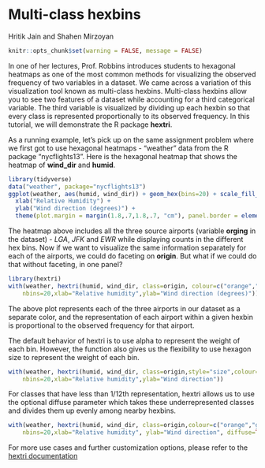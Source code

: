 # Multi-class hexbins

Hritik Jain and Shahen Mirzoyan

```r
knitr::opts_chunk$set(warning = FALSE, message = FALSE)
```

In one of her lectures, Prof. Robbins introduces students to hexagonal heatmaps as one of the most common methods for visualizing the observed frequency of two variables in a dataset. We came across a variation of this visualization tool known as multi-class hexbins. Multi-class hexbins allow you to see two features of a dataset while accounting for a third categorical variable. The third variable is visualized by dividing up each hexbin so that every class is represented proportionally to its observed frequency. In this tutorial, we will demonstrate the R package **hextri**.

As a running example, let's pick up on the same assignment problem where we first got to use hexagonal heatmaps - "weather" data from the R package "nycflights13". Here is the hexagonal heatmap that shows the heatmap of **wind_dir** and **humid**.

```r
library(tidyverse)
data("weather", package="nycflights13")
ggplot(weather, aes(humid, wind_dir)) + geom_hex(bins=20) + scale_fill_gradient(low = "white", high = "black") +
  xlab("Relative Humidity") +
  ylab("Wind direction (degrees)") +
  theme(plot.margin = margin(1.8,.7,1.8,.7, "cm"), panel.border = element_rect(colour = "black", fill=NA), panel.background = element_rect(fill='white', color='white'))
```

The heatmap above includes all the three source airports (variable **orging** in the dataset) - _LGA_, _JFK_ and _EWR_ while displaying counts in the different hex bins. Now if we want to visualize the same information separately for each of the airports, we could do faceting on **origin**. But what if we could do that without faceting, in one panel?

```r
library(hextri)
with(weather, hextri(humid, wind_dir, class=origin, colour=c("orange","green", "blue"),
    nbins=20,xlab="Relative humidity",ylab="Wind direction (degrees)"))
```

The above plot represents each of the three airports in our dataset as a separate color, and the representation of each airport within a given hexbin is proportional to the observed frequency for that airport.

The default behavior of hextri is to use alpha to represent the weight of each bin. However, the function also gives us the flexibility to use hexagon size to represent the weight of each bin.

```r
with(weather, hextri(humid, wind_dir, class=origin,style="size",colour=c("orange","green", "blue"),
    nbins=20,xlab="Relative humidity",ylab="Wind direction"))
```

For classes that have less than 1/12th representation, hextri allows us to use the optional diffuse parameter which takes these underrepresented classes and divides them up evenly among nearby hexbins. 

```r
with(weather, hextri(humid, wind_dir, class=origin,colour=c("orange","green", "blue"),
    nbins=20,xlab="Relative humidity", ylab="Wind direction", diffuse=TRUE))
```


For more use cases and further customization options, please refer to the [hextri documentation](https://cran.r-project.org/web/packages/hextri/vignettes/hexbin-classes.html){target="_blank"}
